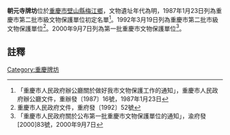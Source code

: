{{msg:重慶市文物保護單位
|名稱 = 石牌坊
|編號 = 51
|圖片 = 朝元寺牌坊.JPG
|級別 = 3
|分類 = 
|時代 = 明
|地点 = [[壁山縣|壁山縣]][[梅江鄉|梅江鄉]]
|坐標 = 
|登錄 = 1987年1月23日
}}
{{msg:重慶市文物保護單位
|名稱 = 朝元寺石牌坊
|編號 = 34
|圖片 = 
|級別 = 4
|分類 = 
|時代 = 明
|地点 = [[壁山縣|壁山縣]][[梅江鄉|梅江鄉]]
|坐標 = 
|登錄 = 1992年3月19日
}}
{{msg:重慶市文物保護單位
|名稱 = 朝元寺牌坊
|編號 = 46
|圖片 = 
|級別 = 5
|分類 = 
|時代 = 明代
|地点 = [[璧山縣|璧山縣]][[梅江鄉|梅江鄉]]
|坐標 = 
|登錄 = 2000年9月7日
}}
'''朝元寺牌坊'''位於[[重慶市|重慶市]][[壁山縣|壁山縣]][[梅江鄉|梅江鄉]]，文物遺址年代為明，1987年1月23日列為重慶市第二批市級文物保護單位初定名單<ref>「重慶市人民政府辦公廳關於做好我市文物保護工作的通知」，重慶市人民政府辦公廳文件，重辦發〔1987〕16號，1987年1月23日</ref>。1992年3月19日列為重慶市第二批市級文物保護單位<ref>重慶市人民政府文件，重府發〔1992〕52號</ref>。2000年9月7日列為第一批重慶市文物保護單位<ref>「重慶市人民政府關於公布第一批重慶市文物保護單位的通知」，渝府發[2000]83號，2000年9月7日</ref>。
== 註釋 ==
{{reflist}}
{{文物保護單位小作品}}

[[Category:重慶牌坊|Category:重慶牌坊]]